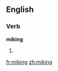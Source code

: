 ==English==

===Verb===
'''miking'''

# {{present participle of|[[mike]]}}

[[fr:miking]]
[[zh:miking]]
